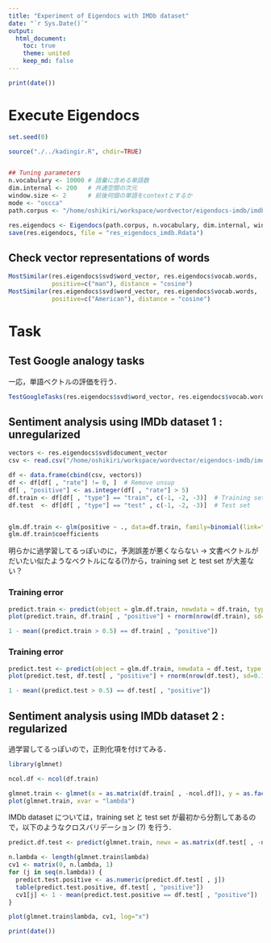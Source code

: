 ```yaml
---
title: "Experiment of Eigendocs with IMDb dataset"
date: "`r Sys.Date()`"
output:
  html_document:
    toc: true
    theme: united
    keep_md: false
---
```


```r
print(date())
```

# Execute Eigendocs
```r
set.seed(0)

source("./../kadingir.R", chdir=TRUE)


## Tuning parameters
n.vocabulary <- 10000 # 語彙に含める単語数
dim.internal <- 200   # 共通空間の次元
window.size <- 2      # 前後何個の単語をcontextとするか
mode <- "oscca"
path.corpus <- "/home/oshikiri/workspace/wordvector/eigendocs-imdb/imdb_reviews.txt"
```

```r
res.eigendocs <- Eigendocs(path.corpus, n.vocabulary, dim.internal, window.size, mode = mode, plot = TRUE)
save(res.eigendocs, file = "res_eigendocs_imdb.Rdata")
```

## Check vector representations of words
```r
MostSimilar(res.eigendocs$svd$word_vector, res.eigendocs$vocab.words,
            positive=c("man"), distance = "cosine")
MostSimilar(res.eigendocs$svd$word_vector, res.eigendocs$vocab.words,
            positive=c("American"), distance = "cosine")
```

# Task
## Test Google analogy tasks

一応，単語ベクトルの評価を行う．

```r
TestGoogleTasks(res.eigendocs$svd$word_vector, res.eigendocs$vocab.words, n.cores = 24)
```

## Sentiment analysis using IMDb dataset 1 : unregularized
```r
vectors <- res.eigendocs$svd$document_vector
csv <- read.csv("/home/oshikiri/workspace/wordvector/eigendocs-imdb/imdb_id_rate.csv")

df <- data.frame(cbind(csv, vectors))
df <- df[df[ , "rate"] != 0, ]  # Remove unsup
df[ , "positive"] <- as.integer(df[ , "rate"] > 5)
df.train <- df[df[ , "type"] == "train", c(-1, -2, -3)]  # Training set
df.test  <- df[df[ , "type"] == "test" , c(-1, -2, -3)]  # Test set


glm.df.train <- glm(positive ~ ., data=df.train, family=binomial(link="logit"))
glm.df.train$coefficients
```

明らかに過学習してるっぽいのに，予測誤差が悪くならない
-> 文書ベクトルがだいたい似たようなベクトルになる(?)から，training set と test set が大差ない？

### Training error
```r
predict.train <- predict(object = glm.df.train, newdata = df.train, type = "response")
plot(predict.train, df.train[ , "positive"] + rnorm(nrow(df.train), sd=0.1), col=rgb(0, 0, 0, 0.1))
```

```r
1 - mean((predict.train > 0.5) == df.train[ , "positive"])
```

### Training error
```r
predict.test <- predict(object = glm.df.train, newdata = df.test, type = "response")
plot(predict.test, df.test[ , "positive"] + rnorm(nrow(df.test), sd=0.1), col=rgb(0, 0, 0, 0.1))
```

```r
1 - mean((predict.test > 0.5) == df.test[ , "positive"])
```


## Sentiment analysis using IMDb dataset 2 : regularized

過学習してるっぽいので，正則化項を付けてみる．

```r
library(glmnet)

ncol.df <- ncol(df.train)

glmnet.train <- glmnet(x = as.matrix(df.train[ , -ncol.df]), y = as.factor(df.train[ , ncol.df]), family = "binomial", alpha = 0.5)
plot(glmnet.train, xvar = "lambda")
```

IMDb dataset については，training set と test set が最初から分割してあるので，以下のようなクロスバリデーション (?) を行う．

```r
predict.df.test <- predict(glmnet.train, newx = as.matrix(df.test[ , -ncol(df.test)]), type="class")

n.lambda <- length(glmnet.train$lambda)
cv1 <- matrix(0, n.lambda, 1)
for (j in seq(n.lambda)) {
  predict.test.positive <- as.numeric(predict.df.test[ , j])
  table(predict.test.positive, df.test[ , "positive"])
  cv1[j] <- 1 - mean(predict.test.positive == df.test[ , "positive"])
}

plot(glmnet.train$lambda, cv1, log="x")
```

```r
print(date())
```